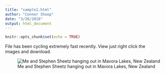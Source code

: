 ```yaml
---
title: "sample1.html"
author: "Conner Shoop"
date: "3/26/2018"
output: html_document
---
```


```r
knitr::opts_chunk$set(echo = TRUE)
```
File has been cycling extremely fast recently.  View just right click the images and download.
<div style="width:600px; height=300px">
![Me and Stephen Sheetz hanging out in Mavora Lakes, New Zealand](FranckHertz.png)
</div>